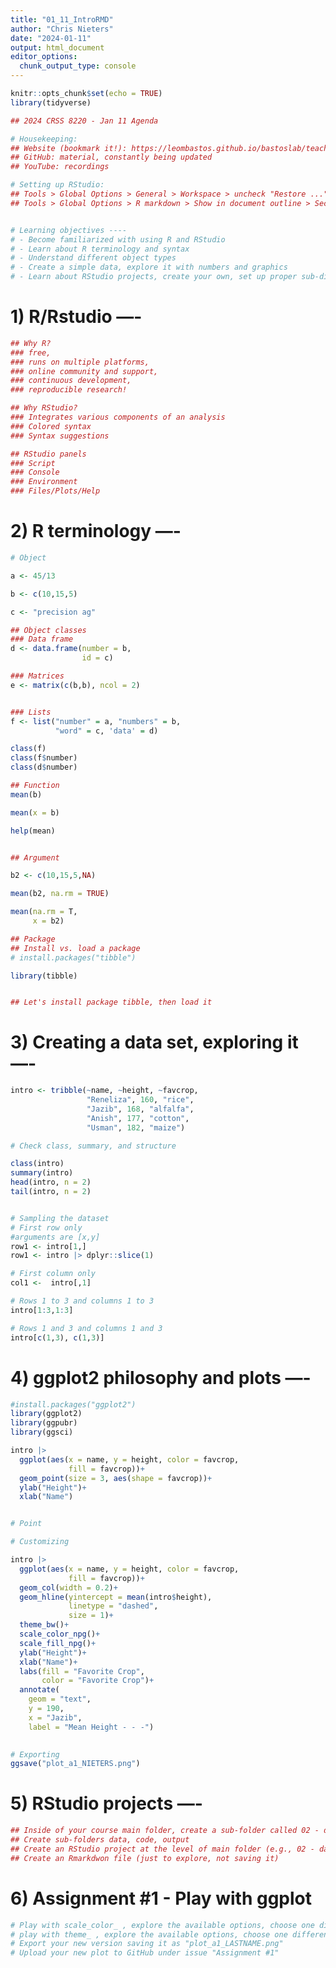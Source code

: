 ```yaml
---
title: "01_11_IntroRMD"
author: "Chris Nieters"
date: "2024-01-11"
output: html_document
editor_options:
  chunk_output_type: console
---
```


```r
knitr::opts_chunk$set(echo = TRUE)
library(tidyverse)
```

```r
## 2024 CRSS 8220 - Jan 11 Agenda

# Housekeeping:
## Website (bookmark it!): https://leombastos.github.io/bastoslab/teaching/2024-dsa/2024-dsa.html
## GitHub: material, constantly being updated 
## YouTube: recordings  

# Setting up RStudio:
## Tools > Global Options > General > Workspace > uncheck "Restore ...", select "Never" on dropdown menu  
## Tools > Global Options > R markdown > Show in document outline > Sections and Named Chunks


# Learning objectives ----
# - Become familiarized with using R and RStudio
# - Learn about R terminology and syntax
# - Understand different object types
# - Create a simple data, explore it with numbers and graphics
# - Learn about RStudio projects, create your own, set up proper sub-directories  
```

# 1) R/Rstudio ----
```r

## Why R? 
### free, 
### runs on multiple platforms, 
### online community and support, 
### continuous development, 
### reproducible research!

## Why RStudio?
### Integrates various components of an analysis
### Colored syntax
### Syntax suggestions

## RStudio panels
### Script  
### Console
### Environment
### Files/Plots/Help

```


# 2) R terminology ----
```r
# Object

a <- 45/13

b <- c(10,15,5)

c <- "precision ag"

## Object classes
### Data frame
d <- data.frame(number = b,
                id = c)

### Matrices
e <- matrix(c(b,b), ncol = 2)


### Lists 
f <- list("number" = a, "numbers" = b,
          "word" = c, 'data' = d) 

class(f)
class(f$number)
class(d$number)

## Function
mean(b)

mean(x = b)

help(mean)


## Argument

b2 <- c(10,15,5,NA)

mean(b2, na.rm = TRUE)

mean(na.rm = T,
     x = b2)

## Package
## Install vs. load a package
# install.packages("tibble")

library(tibble)


## Let's install package tibble, then load it
```


# 3) Creating a data set, exploring it ----
```r

intro <- tribble(~name, ~height, ~favcrop,
                 "Reneliza", 160, "rice",
                 "Jazib", 168, "alfalfa",
                 "Anish", 177, "cotton",
                 "Usman", 182, "maize")

# Check class, summary, and structure

class(intro)
summary(intro)
head(intro, n = 2)
tail(intro, n = 2)


# Sampling the dataset
# First row only
#arguments are [x,y]
row1 <- intro[1,]
row1 <- intro |> dplyr::slice(1)

# First column only
col1 <-  intro[,1]

# Rows 1 to 3 and columns 1 to 3
intro[1:3,1:3]

# Rows 1 and 3 and columns 1 and 3
intro[c(1,3), c(1,3)]

```

# 4) ggplot2 philosophy and plots ---- 
```r

#install.packages("ggplot2")
library(ggplot2)
library(ggpubr)
library(ggsci)

intro |>
  ggplot(aes(x = name, y = height, color = favcrop,
             fill = favcrop))+
  geom_point(size = 3, aes(shape = favcrop))+
  ylab("Height")+
  xlab("Name")


# Point

# Customizing

intro |>
  ggplot(aes(x = name, y = height, color = favcrop,
             fill = favcrop))+
  geom_col(width = 0.2)+
  geom_hline(yintercept = mean(intro$height),
             linetype = "dashed",
             size = 1)+
  theme_bw()+
  scale_color_npg()+
  scale_fill_npg()+
  ylab("Height")+
  xlab("Name")+
  labs(fill = "Favorite Crop",
       color = "Favorite Crop")+
  annotate(
    geom = "text",
    y = 190,
    x = "Jazib",
    label = "Mean Height - - -")
  

# Exporting
ggsave("plot_a1_NIETERS.png")


```

# 5) RStudio projects ----
```r
## Inside of your course main folder, create a sub-folder called 02 - data wrangling
## Create sub-folders data, code, output
## Create an RStudio project at the level of main folder (e.g., 02 - data wrangling)
## Create an Rmarkdwon file (just to explore, not saving it) 

```


# 6) Assignment #1 - Play with ggplot
```r
# Play with scale_color_ , explore the available options, choose one different from the one in class
# play with theme_ , explore the available options, choose one different from the one in class
# Export your new version saving it as "plot_a1_LASTNAME.png"
# Upload your new plot to GitHub under issue "Assignment #1"

```

